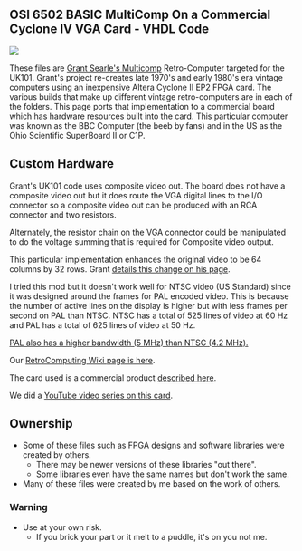 == OSI 6502 BASIC MultiComp On a Commercial Cyclone IV VGA Card - VHDL Code ==

<img src="http://land-boards.com/blwiki/images/e/e6/C4_Dev_687-720px.jpg"></img>

These files are [http://searle.hostei.com/grant/Multicomp/index.html Grant Searle's Multicomp] Retro-Computer targeted for the UK101. Grant's project re-creates late 1970's and early 1980's era vintage computers using an inexpensive Altera Cyclone II EP2 FPGA card. The various builds that make up different vintage retro-computers are in each of the folders. This page ports that implementation to a commercial board which has hardware resources built into the card. This particular computer was known as the BBC Computer (the beeb by fans) and in the US as the Ohio Scientific SuperBoard II or C1P.

== Custom Hardware ==

Grant's UK101 code uses composite video out. The board does not have a composite video out but it does route the VGA digital lines to the I/O connector so a composite video out can be produced with an RCA connector and two resistors.

Alternately, the resistor chain on the VGA connector could be manipulated to do the voltage summing that is required for Composite video output.

This particular implementation enhances the original video to be 64 columns by 32 rows. Grant [http://searle.hostei.com/grant/uk101FPGA/index.html#Modification3 details this change on his page]. 

I tried this mod but it doesn't work well for NTSC video (US Standard) since it was designed around the frames for PAL encoded video. This is because the number of active lines on the display is higher but with less frames per second on PAL than NTSC. NTSC has a total of 525 lines of video at 60 Hz and PAL has a total of 625 lines of video at 50 Hz.

[https://www.diffen.com/difference/NTSC_vs_PAL PAL also has a higher bandwidth (5 MHz) than NTSC (4.2 MHz).]

Our [http://land-boards.com/blwiki/index.php?title=RetroComputing RetroComputing Wiki page is here].

The card used is a commercial product [http://land-boards.com/blwiki/index.php?title=Cyclone_IV_FPGA_EP4CE6E22C8N_Development_Board_USB_V2 described here].

We did a [https://www.youtube.com/playlist?list=PLn__0BqzWEWPk0-VW3kEpMNA81sIbhj6n YouTube video series on this card].

== Ownership ==

* Some of these files such as FPGA designs and software libraries were created by others.
** There may be newer versions of these libraries "out there".
** Some libraries even have the same names but don't work the same.
* Many of these files were created by me based on the work of others.

=== Warning ===

* Use at your own risk.
** If you brick your part or it melt to a puddle, it's on you not me.
